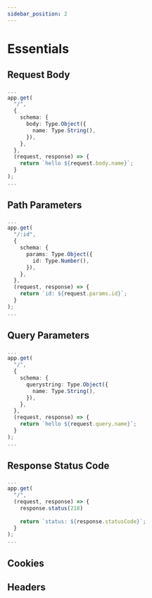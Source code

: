 ```yaml
---
sidebar_position: 2
---
```


# Essentials

## Request Body
```ts
...
app.get(
  "/",
  {
    schema: {
      body: Type.Object({
        name: Type.String(),
      }),
    },
  },
  (request, response) => {
    return `hello ${request.body.name}`;
  }
);
...
```

## Path Parameters
```ts
...
app.get(
  "/:id",
  {
    schema: {
      params: Type.Object({
        id: Type.Number(),
      }),
    },
  },
  (request, response) => {
    return `id: ${request.params.id}`;
  }
);
...
```

## Query Parameters
```ts
...
app.get(
  "/",
  {
    schema: {
      querystring: Type.Object({
        name: Type.String(),
      }),
    },
  },
  (request, response) => {
    return `hello ${request.query.name}`;
  }
);
...
```

## Response Status Code
```ts
...
app.get(
  "/",
  (request, response) => {
    response.status(218)
    
    return `status: ${response.statusCode}`;
  }
);
...
```

## Cookies

## Headers
